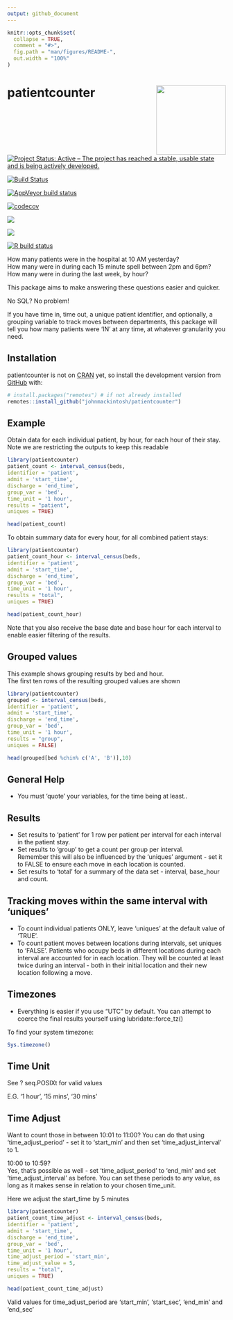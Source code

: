 ```yaml
---
output: github_document
---
```



<!-- README.md is generated from README.Rmd. Please edit that file -->

```r
knitr::opts_chunk$set(
  collapse = TRUE,
  comment = "#>",
  fig.path = "man/figures/README-",
  out.width = "100%"
)


```

<!-- badges: start -->
# patientcounter <img src="man/figures/logo.png" width="160px" align="right" />

[![Project Status: Active – The project has reached a stable, usable state and is being actively developed.](https://www.repostatus.org/badges/latest/active.svg)](https://www.repostatus.org/#active)

[![Build Status](https://travis-ci.com/johnmackintosh/patientcounter.svg?branch=master)](https://travis-ci.com/johnmackintosh/patientcounter)


[![AppVeyor build status](https://ci.appveyor.com/api/projects/status/github/johnmackintosh/patientcounter?branch=master&svg=true)](https://ci.appveyor.com/project/johnmackintosh/patientcounter)

[![codecov](https://codecov.io/gh/johnmackintosh/patientcounter/branch/master/graph/badge.svg)](https://codecov.io/gh/johnmackintosh/patientcounter)

[![](https://img.shields.io/badge/devel%20version-0.1.0-blue.svg)](https://github.com/johnmackintosh/patientcounter)

[![](https://img.shields.io/github/last-commit/johnmackintosh/patientcounter.svg)](https://github.com/johnmackintosh/patientcounter/commits/master)

[![R build status](https://github.com/johnmackintosh/patientcounter/workflows/R-CMD-check/badge.svg)](https://github.com/johnmackintosh/patientcounter/actions)
<!-- badges: end -->

How many patients were in the hospital at 10 AM yesterday?  
How many were in during each 15 minute spell between 2pm and 6pm?  
How many were in during the last week, by hour?


This package aims to make answering these questions easier and quicker.

No SQL? No problem!

If you have time in, time out, a unique patient identifier, and optionally, a grouping variable to track moves between departments, this package will tell you how many patients were 'IN' at any time, at whatever granularity you need.

## Installation

patientcounter is not on [CRAN](https://CRAN.R-project.org) yet, so install the development version from [GitHub](https://github.com/) with:

``` r
# install.packages("remotes") # if not already installed
remotes::install_github("johnmackintosh/patientcounter")
```
## Example

Obtain data for each individual patient, by hour, for each hour of their stay.  
Note we are restricting the outputs to keep this readable

```r
library(patientcounter)
patient_count <- interval_census(beds, 
identifier = 'patient',
admit = 'start_time', 
discharge = 'end_time', 
group_var = 'bed', 
time_unit = '1 hour', 
results = "patient", 
uniques = TRUE)

head(patient_count)

```



To obtain summary data for every hour, for all combined patient stays:

```r
library(patientcounter)
patient_count_hour <- interval_census(beds, 
identifier = 'patient',
admit = 'start_time', 
discharge = 'end_time', 
group_var = 'bed', 
time_unit = '1 hour', 
results = "total", 
uniques = TRUE)

head(patient_count_hour)
```

Note that you also receive the base date and base hour for each 
interval to enable easier filtering of the results.


## Grouped values

This example shows grouping results by bed and hour.  
The first ten rows of the resulting grouped values are shown

```r
library(patientcounter)
grouped <- interval_census(beds, 
identifier = 'patient',
admit = 'start_time', 
discharge = 'end_time', 
group_var = 'bed', 
time_unit = '1 hour',
results = "group", 
uniques = FALSE)

head(grouped[bed %chin% c('A', 'B')],10)
```


## General Help

- You must 'quote' your variables, for the time being at least..  

## Results
- Set results to 'patient' for 1 row per patient per interval for each interval in the patient stay. 
- Set results to 'group' to get a count per group per interval.  
Remember this will also be influenced by the 'uniques' argument - set it to FALSE to ensure each move in each location is counted.  
- Set results to 'total' for a summary of the data set - interval, base_hour and count.  


## Tracking moves within the same interval with 'uniques'
- To count individual patients ONLY, leave 'uniques' at the default value of 'TRUE'.  
- To count patient moves between locations during intervals, set uniques to 'FALSE'. 
Patients who occupy beds in different locations during each interval are accounted for in each location. They will be counted at least twice during an interval -  both in their initial location and their new location following a move.


## Timezones

- Everything is easier if you use "UTC" by default. 
You can attempt to coerce the final results yourself using lubridate::force_tz()  

To find your system timezone:

```r
Sys.timezone()
```

## Time Unit


See ? seq.POSIXt for valid values

E.G. '1 hour', '15 mins', '30 mins'


## Time Adjust

Want to count those in between 10:01 to 11:00? 
You can do that using 'time_adjust_period' - set it to 'start_min' and then set
'time_adjust_interval' to 1.


10:00 to 10:59?  
Yes, that's possible as well - set 'time_adjust_period' to 'end_min' and set 
'time_adjust_interval' as before. You can set these periods to any value, as long as it makes sense in relation to your chosen time_unit.

Here we adjust the start_time by 5 minutes

```r
library(patientcounter)
patient_count_time_adjust <- interval_census(beds, 
identifier = 'patient',
admit = 'start_time', 
discharge = 'end_time', 
group_var = 'bed', 
time_unit = '1 hour', 
time_adjust_period = 'start_min',
time_adjust_value = 5,
results = "total", 
uniques = TRUE)

head(patient_count_time_adjust)
```

Valid values for time_adjust_period are 'start_min', 'start_sec', 'end_min' and 'end_sec'



